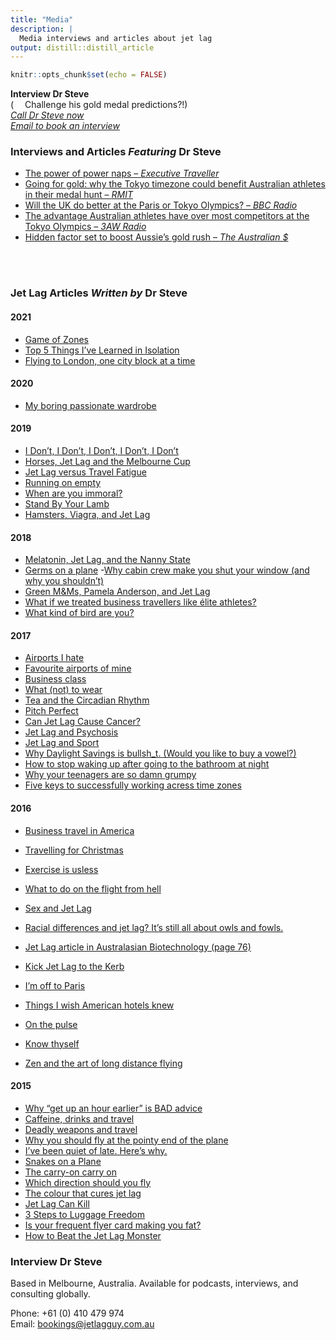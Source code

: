 ```yaml
---
title: "Media"
description: |
  Media interviews and articles about jet lag
output: distill::distill_article
---
```


```r
knitr::opts_chunk$set(echo = FALSE)
```
<aside>
**Interview Dr Steve**  
(![](images/olympic-jetlag.png){height=14px} Challenge his gold medal predictions?!)  
*[Call Dr Steve now](tel:+61-410-479-974)*   
*[Email to book an interview](mailto:bookings@jetlagguy.com.au)*</aside>

### Interviews and Articles *Featuring* Dr Steve

- [The power of power naps -- *Executive Traveller*](https://www.executivetraveller.com/power-nap-benefits-for-frequent-travellers) 
- [Going for gold: why the Tokyo timezone could benefit Australian athletes in their medal hunt -- *RMIT*](https://www.rmit.edu.au/news/all-news/2021/jul/tokyo-olympics)
- [Will the UK do better at the Paris or Tokyo Olympics? -- *BBC Radio*](https://www.bbc.co.uk/sounds/play/live:bbc_radio_gloucestershire/)
- [The advantage Australian athletes have over most competitors at the Tokyo Olympics -- *3AW Radio*](https://www.3aw.com.au/the-advantage-australian-athletes-have-over-most-competitors-at-the-tokyo-olympics/)
- [Hidden factor set to boost Aussie's gold rush -- *The Australian $*](https://www.theaustralian.com.au/sport/olympics/jet-lag-expert-predicting-gold-bonanza-for-australian-athletes-in-tokyo/news-story/888cd9ef3a252789e3cd491413d77d9d)


<br>
<br>


### Jet Lag Articles *Written by* Dr Steve


#### 2021

- [Game of Zones](https://www.linkedin.com/pulse/game-zones-dr-stephen-jasper/)
- [Top 5 Things I've Learned in Isolation](https://www.linkedin.com/pulse/top-5-things-ive-learned-isolation-dr-stephen-jasper/)
- [Flying to London, one city block at a time](https://www.linkedin.com/pulse/flying-london-one-city-block-time-dr-stephen-jasper/)

#### 2020

- [My boring passionate wardrobe](https://www.linkedin.com/pulse/my-boring-passionate-wardrobe-dr-stephen-jasper/)

#### 2019

- [I Don't, I Don't, I Don't, I Don't, I Don't](https://www.linkedin.com/pulse/i-dont-dr-stephen-jasper/)
- [Horses, Jet Lag and the Melbourne Cup](https://www.linkedin.com/pulse/horses-jet-lag-stephen-jasper/)
- [Jet Lag versus Travel Fatigue](https://www.linkedin.com/pulse/jet-lag-versus-travel-fatigue-stephen-jasper/)
- [Running on empty](https://www.linkedin.com/pulse/running-empty-stephen-jasper/)
- [When are you immoral?](https://www.linkedin.com/pulse/when-you-immoral-stephen-jasper/)
- [Stand By Your Lamb](https://www.linkedin.com/pulse/stand-your-lamb-stephen-jasper/)
- [Hamsters, Viagra, and Jet Lag](https://www.linkedin.com/pulse/hamsters-viagra-jet-lag-stephen-jasper/)

#### 2018

- [Melatonin, Jet Lag, and the Nanny State](https://www.linkedin.com/pulse/melatonin-jet-lag-nanny-state-stephen-jasper/)
- [Germs on a plane](https://www.linkedin.com/pulse/germs-plane-stephen-jasper/)
-[Why cabin crew make you shut your window (and why you shouldn’t)](https://www.linkedin.com/pulse/why-cabin-crew-make-you-shut-your-window-shouldnt-stephen-jasper/)
- [Green M&Ms, Pamela Anderson, and Jet Lag](https://www.linkedin.com/pulse/green-mms-pamela-anderson-jet-lag-stephen-jasper/)
- [What if we treated business travellers like élite athletes?](https://www.linkedin.com/pulse/what-we-treated-business-travellers-like-%C3%A9lite-athletes-jasper/)
- [What kind of bird are you?](https://www.linkedin.com/pulse/what-kind-bird-you-stephen-jasper/)

#### 2017

- [Airports I hate](https://www.linkedin.com/pulse/airports-i-hate-stephen-jasper/)
- [Favourite airports of mine](https://www.linkedin.com/pulse/favourite-airports-mine-stephen-jasper/)
- [Business class](https://www.linkedin.com/pulse/business-class-stephen-jasper/)
- [What (not) to wear](https://www.linkedin.com/pulse/what-wear-stephen-jasper/)
- [Tea and the Circadian Rhythm](https://www.linkedin.com/pulse/tea-circadian-rhythm-stephen-jasper/)
- [Pitch Perfect](https://www.linkedin.com/pulse/pitch-perfect-stephen-jasper/)
- [Can Jet Lag Cause Cancer?](https://www.linkedin.com/pulse/can-jet-lag-cause-cancer-stephen-jasper/)
- [Jet Lag and Psychosis](https://www.linkedin.com/pulse/jet-lag-psychosis-stephen-jasper/)
- [Jet Lag and Sport](https://www.linkedin.com/pulse/jet-lag-sport-stephen-jasper/)
- [Why Daylight Savings is bullsh_t. (Would you like to buy a vowel?)](https://www.linkedin.com/pulse/why-daylight-savings-bullsht-would-you-like-buy-vowel-stephen-jasper/)
- [How to stop waking up after going to the bathroom at night](https://www.linkedin.com/pulse/how-stop-waking-up-after-going-bathroom-night-stephen-jasper/)
- [Why your teenagers are so damn grumpy](https://www.linkedin.com/pulse/why-your-teenagers-so-damn-grumpy-morning-stephen-jasper/)
- [Five keys to successfully working acress time zones](https://www.linkedin.com/pulse/five-keys-successfully-working-across-time-zones-stephen-jasper/)

#### 2016

- [Business travel in America](https://www.linkedin.com/pulse/business-travel-america-stephen-jasper/)  
- [Travelling for Christmas](https://www.linkedin.com/pulse/travelling-christmas-stephen-jasper/)  
- [Exercise is usless](https://www.linkedin.com/pulse/exercise-useless-stephen-jasper/)
- [What to do on the flight from hell](https://www.linkedin.com/pulse/what-do-flight-from-hell-stephen-jasper/)
- [Sex and Jet Lag](https://www.linkedin.com/pulse/sex-jet-lag-stephen-jasper/)

- [Racial differences and jet lag? It's still all about owls and fowls.](https://www.linkedin.com/pulse/racial-differences-jet-lag-its-still-all-owls-fowls-stephen-jasper/)
- [Jet Lag article in Australasian Biotechnology (page 76)](https://www.linkedin.com/pulse/jet-lag-article-australasian-biotechnology-page-76-stephen-jasper/)
- [Kick Jet Lag to the Kerb](https://www.linkedin.com/pulse/kick-jet-lag-kerb-stephen-jasper/)
- [I'm off to Paris](https://www.linkedin.com/pulse/im-off-paris-stephen-jasper/)
- [Things I wish American hotels knew](https://www.linkedin.com/pulse/things-i-wish-american-hotels-knew-stephen-jasper/)
- [On the pulse](https://www.linkedin.com/pulse/pulse-stephen-jasper/)
- [Know thyself](https://www.linkedin.com/pulse/know-thyself-stephen-jasper/)
- [Zen and the art of long distance flying](https://www.linkedin.com/pulse/zen-art-long-distance-flying-stephen-jasper/)

#### 2015

- [Why "get up an hour earlier" is BAD advice](https://www.linkedin.com/pulse/why-get-up-hour-earlier-bad-advice-stephen-jasper/)
- [Caffeine, drinks and travel](https://www.linkedin.com/pulse/caffeine-drinks-travel-stephen-jasper/)
- [Deadly weapons and travel](https://www.linkedin.com/pulse/deadly-weapons-travel-stephen-jasper/)
- [Why you should fly at the pointy end of the plane](https://www.linkedin.com/pulse/why-you-should-fly-pointy-end-plane-stephen-jasper/)
- [I've been quiet of late. Here's why.](https://www.linkedin.com/pulse/ive-been-quiet-late-heres-why-stephen-jasper/)
- [Snakes on a Plane](https://www.linkedin.com/pulse/snacks-plane-stephen-jasper/)
- [The carry-on carry on](https://www.linkedin.com/pulse/carry-on-carry-stephen-jasper/)
- [Which direction should you fly](https://www.linkedin.com/pulse/which-direction-should-you-fly-stephen-jasper/)
- [The colour that cures jet lag](https://www.linkedin.com/pulse/colour-cures-jet-lag-stephen-jasper/)
- [Jet Lag Can Kill](https://www.linkedin.com/pulse/jet-lag-can-kill-stephen-jasper/)
- [3 Steps to Luggage Freedom](https://www.linkedin.com/pulse/3-steps-luggage-freedom-stephen-jasper/)
- [Is your frequent flyer card making you fat?](https://www.linkedin.com/pulse/your-frequent-flyer-card-making-you-fat-stephen-jasper/)
- [How to Beat the Jet Lag Monster](https://www.linkedin.com/pulse/how-beat-jet-lag-monster-stephen-jasper/)



### Interview Dr Steve 
<aside>
Based in Melbourne, Australia. Available for podcasts, interviews, and consulting globally.
</aside>

Phone: +61 (0) 410 479 974   
Email: [bookings@jetlagguy.com.au](mailto:bookings@jetlagguy.com.au)



